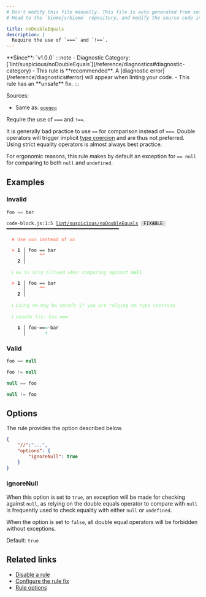 ```yaml
---
# Don't modify this file manually. This file is auto generated from source, and you will lose your changes next time the website is built.
# Head to the `biomejs/biome` repository, and modify the source code in there.

title: noDoubleEquals
description: |
  Require the use of `===` and `!==`.
---
```


<Tabs>
<TabItem label="JavaScript (and super languages)" icon="seti:javascript">
**Since**: `v1.0.0`
:::note
- Diagnostic Category: [`lint/suspicious/noDoubleEquals`](/reference/diagnostics#diagnostic-category)
- This rule is **recommended**. A [diagnostic error](/reference/diagnostics#error) will appear when linting your code.
- This rule has an **unsafe** fix.
:::

Sources: 
- Same as: <a href="https://eslint.org/docs/latest/rules/eqeqeq" target="_blank"><code>eqeqeq</code></a>

Require the use of `===` and `!==`.

It is generally bad practice to use `==` for comparison instead of
`===`. Double operators will trigger implicit [type coercion](https://developer.mozilla.org/en-US/docs/Glossary/Type_coercion)
and are thus not preferred. Using strict equality operators is almost
always best practice.

For ergonomic reasons, this rule makes by default an exception for `== null` for
comparing to both `null` and `undefined`.

## Examples

### Invalid

```js
foo == bar
```

<pre class="language-text"><code class="language-text">code-block.js:1:5 <a href="https://biomejs.dev/linter/rules/no-double-equals">lint/suspicious/noDoubleEquals</a> <span style="color: #000; background-color: #ddd;"> FIXABLE </span> ━━━━━━━━━━━━━━━━━━━━━━━━━━━━━━━━━━━━━━━━━<br /><br />  <strong><span style="color: Tomato;">✖</span></strong> <span style="color: Tomato;">Use </span><span style="color: Tomato;"><strong>===</strong></span><span style="color: Tomato;"> instead of </span><span style="color: Tomato;"><strong>==</strong></span><br />  <br />  <strong><span style="color: Tomato;">&gt;</span></strong> <strong>1 │ </strong>foo == bar<br />   <strong>   │ </strong>    <strong><span style="color: Tomato;">^</span></strong><strong><span style="color: Tomato;">^</span></strong><br />    <strong>2 │ </strong><br />  <br />  <strong><span style="color: lightgreen;">ℹ</span></strong> <span style="color: lightgreen;"><strong>==</strong></span><span style="color: lightgreen;"> is only allowed when comparing against </span><span style="color: lightgreen;"><strong>null</strong></span><br />  <br />  <strong><span style="color: Tomato;">&gt;</span></strong> <strong>1 │ </strong>foo == bar<br />   <strong>   │ </strong>    <strong><span style="color: Tomato;">^</span></strong><strong><span style="color: Tomato;">^</span></strong><br />    <strong>2 │ </strong><br />  <br />  <strong><span style="color: lightgreen;">ℹ</span></strong> <span style="color: lightgreen;">Using </span><span style="color: lightgreen;"><strong>==</strong></span><span style="color: lightgreen;"> may be unsafe if you are relying on type coercion</span><br />  <br />  <strong><span style="color: lightgreen;">ℹ</span></strong> <span style="color: lightgreen;">Unsafe fix</span><span style="color: lightgreen;">: </span><span style="color: lightgreen;">Use </span><span style="color: lightgreen;"><strong>===</strong></span><br />  <br />  <strong>  1 │ </strong>foo<span style="opacity: 0.8;">·</span>==<span style="color: MediumSeaGreen;">=</span><span style="opacity: 0.8;">·</span>bar<br />  <strong>    │ </strong>      <span style="color: MediumSeaGreen;">+</span>    <br /></code></pre>

### Valid

```js
foo == null
```

```js
foo != null
```

```js
null == foo
```

```js
null != foo
```

## Options

The rule provides the option described below.

```json
{
    "//":"...",
    "options": {
        "ignoreNull": true
    }
}
```

### ignoreNull

When this option is set to `true`, an exception will be made for checking against `null`,
as relying on the double equals operator to compare with `null` is frequently used to check
equality with either `null` or `undefined`.

When the option is set to `false`, all double equal operators will be forbidden without
exceptions.

Default: `true`

## Related links

- [Disable a rule](/linter/#disable-a-lint-rule)
- [Configure the rule fix](/linter#configure-the-rule-fix)
- [Rule options](/linter/#rule-options)

</TabItem>
</Tabs>

